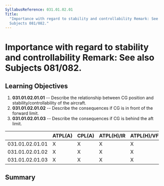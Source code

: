 ```yaml
---
SyllabusReference: 031.01.02.01
Title:
  "Importance with regard to stability and controllability Remark: See also
  Subjects 081/082."
---
```


# Importance with regard to stability and controllability Remark: See also Subjects 081/082.

## Learning Objectives

1.  **031.01.02.01.01** -- Describe the relationship between CG position and
    stability/controllability of the aircraft.
2.  **031.01.02.01.02** -- Describe the consequences if CG is in front of the
    forward limit.
3.  **031.01.02.01.03** -- Describe the consequences if CG is behind the aft
    limit.

|                 | ATPL(A) | CPL(A) | ATPL(H)/IR | ATPL(H)/VFR | CPL(H) | IR  | CBIR(A) |
| --------------- | ------- | ------ | ---------- | ----------- | ------ | --- | ------- |
| 031.01.02.01.01 | X       | X      | X          | X           | X      |     |         |
| 031.01.02.01.02 | X       | X      | X          | X           | X      |     |         |
| 031.01.02.01.03 | X       | X      | X          | X           | X      |     |         |

## Summary
